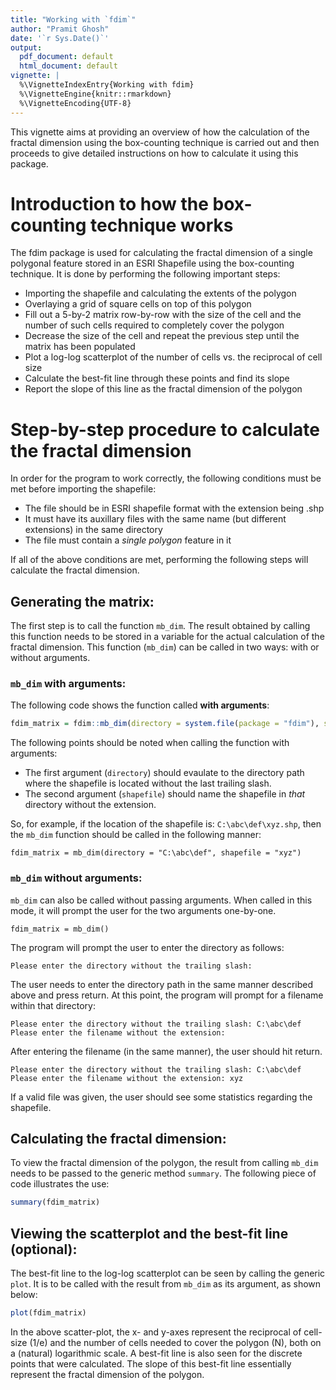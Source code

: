 ---
title: "Working with `fdim`"
author: "Pramit Ghosh"
date: '`r Sys.Date()`'
output:
  pdf_document: default
  html_document: default
vignette: |
  %\VignetteIndexEntry{Working with fdim}
  %\VignetteEngine{knitr::rmarkdown}
  %\VignetteEncoding{UTF-8}
---
This vignette aims at providing an overview of how the calculation of the fractal dimension using the box-counting technique is carried out and then proceeds to give detailed instructions on how to calculate it using this package.

# Introduction to how the box-counting technique works

The fdim package is used for calculating the fractal dimension of a single polygonal feature stored in an ESRI Shapefile using the box-counting technique. It is done by performing the following important steps:

- Importing the shapefile and calculating the extents of the polygon
- Overlaying a grid of square cells on top of this polygon
- Fill out a 5-by-2 matrix row-by-row with the size of the cell and the number of such cells required to completely cover the polygon
- Decrease the size of the cell and repeat the previous step until the matrix has been populated
- Plot a log-log scatterplot of the number of cells vs. the reciprocal of cell size
- Calculate the best-fit line through these points and find its slope
- Report the slope of this line as the fractal dimension of the polygon

# Step-by-step procedure to calculate the fractal dimension

In order for the program to work correctly, the following conditions must be met before importing the shapefile:

* The file should be in ESRI shapefile format with the extension being .shp
* It must have its auxillary files with the same name (but different extensions) in the same directory
* The file must contain a *single polygon* feature in it

If all of the above conditions are met, performing the following steps will calculate the fractal dimension.

## Generating the matrix:
The first step is to call the function `mb_dim`. The result obtained by calling this     function needs to be stored in a variable for the actual calculation of the fractal dimension. This function (`mb_dim`) can be called in two ways: with or without arguments.

### `mb_dim` with arguments:
The following code shows the function called **with arguments**:
```{r}
fdim_matrix = fdim::mb_dim(directory = system.file(package = "fdim"), shapefile = "madhya_pradesh")
```
The following points should be noted when calling the function with arguments:

* The first argument (`directory`) should evaulate to the directory path where the shapefile is located without the last trailing slash.
* The second argument (`shapefile`) should name the shapefile in *that* directory without the extension.

So, for example, if the location of the shapefile is: `C:\abc\def\xyz.shp`, then the `mb_dim` function should be called in the following manner:
```
fdim_matrix = mb_dim(directory = "C:\abc\def", shapefile = "xyz")
```
### `mb_dim` without arguments:
`mb_dim` can also be called without passing arguments. When called in this mode, it will prompt the user for the two arguments one-by-one.
```
fdim_matrix = mb_dim()
```
The program will prompt the user to enter the directory as follows:
```
Please enter the directory without the trailing slash:
```
The user needs to enter the directory path in the same manner described above and press return. At this point, the program will prompt for a filename within that directory:
```
Please enter the directory without the trailing slash: C:\abc\def
Please enter the filename without the extension:
```
After entering the filename (in the same manner), the user should hit return.
```
Please enter the directory without the trailing slash: C:\abc\def
Please enter the filename without the extension: xyz
```
If a valid file was given, the user should see some statistics regarding the shapefile.

## Calculating the fractal dimension:
To view the fractal dimension of the polygon, the result from calling `mb_dim` needs to be passed to the generic method `summary`. The following piece of code illustrates the use:
```{r}
summary(fdim_matrix)
```

## Viewing the scatterplot and the best-fit line (optional):
The best-fit line to the log-log scatterplot can be seen by calling the generic `plot`. It is to be called with the result from `mb_dim` as its argument, as shown below:
```{r}
plot(fdim_matrix)
```

In the above scatter-plot, the x- and y-axes represent the reciprocal of cell-size (1/e) and the number of cells needed to cover the polygon (N), both on a (natural) logarithmic scale. A best-fit line is also seen for the discrete points that were calculated. The slope of this best-fit line essentially represent the fractal dimension of the polygon.
